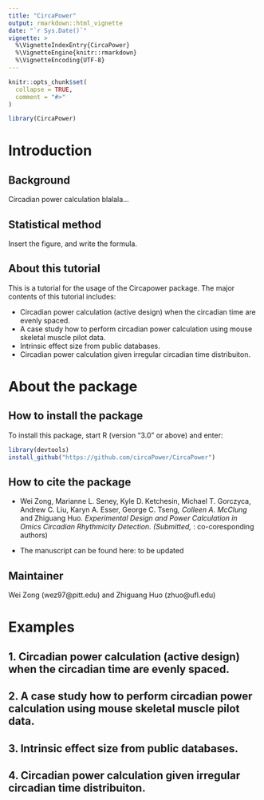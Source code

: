 ```yaml
---
title: "CircaPower"
output: rmarkdown::html_vignette
date: "`r Sys.Date()`"
vignette: >
  %\VignetteIndexEntry{CircaPower}
  %\VignetteEngine{knitr::rmarkdown}
  %\VignetteEncoding{UTF-8}
---
```


```r
knitr::opts_chunk$set(
  collapse = TRUE,
  comment = "#>"
)
```

```r
library(CircaPower)
```


# Introduction

## Background

Circadian power calculation blalala...

## Statistical method

Insert the figure, and write the formula.

## About this tutorial

This is a tutorial for the usage of the Circapower package.
The major contents of this tutorial includes:

- Circadian power calculation (active design) when the circadian time are evenly spaced.
- A case study how to perform circadian power calculation using mouse skeletal muscle pilot data.
- Intrinsic effect size from public databases.
- Circadian power calculation given irregular circadian time distribuiton.

# About the package

## How to install the package

To install this package, start R (version "3.0" or above) and enter:

```r
library(devtools)
install_github("https://github.com/circaPower/CircaPower") 
```

## How to cite the package


- Wei Zong, Marianne L. Seney, Kyle D. Ketchesin, Michael T. Gorczyca, Andrew C. Liu, Karyn A. Esser, George C. Tseng*, Colleen A. McClung* and Zhiguang Huo*. Experimental Design and Power Calculation in Omics Circadian Rhythmicity Detection. (Submitted, *: co-coresponding authors)

- The manuscript can be found here: to be updated

## Maintainer

Wei Zong (wez97@pitt.edu) and Zhiguang Huo (zhuo@ufl.edu)


# Examples

## 1. Circadian power calculation (active design) when the circadian time are evenly spaced.
## 2. A case study how to perform circadian power calculation using mouse skeletal muscle pilot data.
## 3. Intrinsic effect size from public databases.
## 4. Circadian power calculation given irregular circadian time distribuiton.
